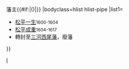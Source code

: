 {{Navbox
|name=板橋藩主
|title=大給松平氏[[板橋藩]]{{#if:{{{1|}}}|{{{1|}}}|}}藩主{{#if:{{{2|}}}|({{{2|}}})|}}
|bodyclass=hlist hlist-pipe
|list1=
*[[松平一生]]<small>1600-1604</small>
*[[松平成重]]<small>1604-1617</small>
*轉封至[[三河國|三河]][[西尾藩]]，廢藩
}}<noinclude>
[[Category:歷代藩主模板|I]]</noinclude>